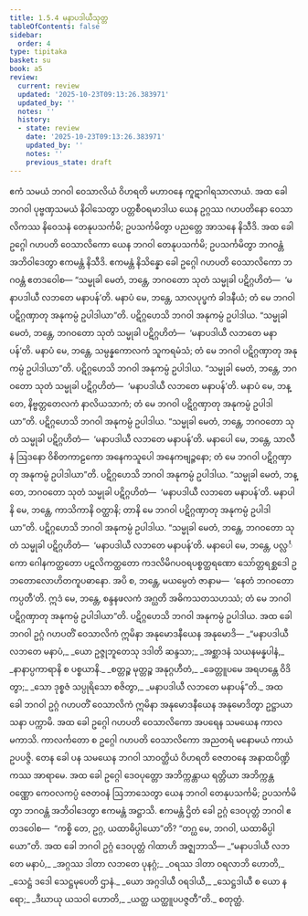 ```yaml
---
title: 1.5.4 မနာပဒါယီသုတ္တ
tableOfContents: false
sidebar:
  order: 4
type: tipitaka
basket: su
book: a5
review:
  current: review
  updated: '2025-10-23T09:13:26.383971'
  updated_by: ''
  notes: ''
  history:
  - state: review
    date: '2025-10-23T09:13:26.383971'
    updated_by: ''
    notes: ''
    previous_state: draft
---
```



<ReviewStatus review={frontmatter.review} showDetails={true} />

<HypothesisAnnotation frontmatter={frontmatter} />

<DynamicBreadcrumb />

<Division number="44" book="a5" e="ch" v="16" p="42">

<Paragraph number="247" book="a5">
ဧကံ သမယံ ဘဂဝါ ဝေသာလိယံ ဝိဟရတိ မဟာဝနေ ကူဋာဂါရသာလာယံ. အထ ခေါ ဘဂဝါ ပုဗ္ဗဏှသမယံ နိဝါသေတွာ ပတ္တစီဝရမာဒါယ ယေန ဥဂ္ဂဿ ဂဟပတိနော ဝေသာလိကဿ နိဝေသနံ တေနုပသင်္ကမိ; ဥပသင်္ကမိတွာ ပညတ္တေ အာသနေ နိသီဒိ. အထ ခေါ ဥဂ္ဂေါ ဂဟပတိ ဝေသာလိကော ယေန ဘဂဝါ တေနုပသင်္ကမိ; ဥပသင်္ကမိတွာ ဘဂဝန္တံ အဘိဝါဒေတွာ ဧကမန္တံ နိသီဒိ. ဧကမန္တံ နိသိန္နော ခေါ ဥဂ္ဂေါ ဂဟပတိ ဝေသာလိကော ဘဂဝန္တံ ဧတဒဝေါစ—
</Paragraph>

<Paragraph number="248" book="a5">
“သမ္မုခါ မေတံ, ဘန္တေ, ဘဂဝတော သုတံ သမ္မုခါ ပဋိဂ္ဂဟိတံ—  ‘မနာပဒါယီ လဘတေ မနာပန်’တိ. မနာပံ မေ, ဘန္တေ, သာလပုပ္ဖကံ ခါဒနီယံ; တံ မေ ဘဂဝါ ပဋိဂ္ဂဏှာတု အနုကမ္ပံ ဥပါဒါယာ”တိ. ပဋိဂ္ဂဟေသိ ဘဂဝါ အနုကမ္ပံ ဥပါဒါယ.
</Paragraph>

<Paragraph number="249" book="a5">
“သမ္မုခါ မေတံ, ဘန္တေ, ဘဂဝတော သုတံ သမ္မုခါ ပဋိဂ္ဂဟိတံ—  ‘မနာပဒါယီ လဘတေ မနာပန်’တိ. မနာပံ မေ, ဘန္တေ, သမ္ပန္နကောလကံ သူကရမံသံ; တံ မေ ဘဂဝါ ပဋိဂ္ဂဏှာတု အနုကမ္ပံ ဥပါဒါယာ”တိ. ပဋိဂ္ဂဟေသိ ဘဂဝါ အနုကမ္ပံ ဥပါဒါယ.
</Paragraph>

<Paragraph number="250" book="a5">
“သမ္မုခါ မေတံ, ဘန္တေ, ဘဂဝတော သုတံ သမ္မုခါ ပဋိဂ္ဂဟိတံ—  ‘မနာပဒါယီ လဘတေ မနာပန်’တိ. မနာပံ မေ, ဘန္တေ, နိဗ္ဗတ္တတေလကံ နာလိယသာကံ; တံ မေ ဘဂဝါ ပဋိဂ္ဂဏှာတု အနုကမ္ပံ ဥပါဒါယာ”တိ. ပဋိဂ္ဂဟေသိ ဘဂဝါ အနုကမ္ပံ ဥပါဒါယ.
</Paragraph>

<Paragraph number="251" book="a5">
“သမ္မုခါ မေတံ, ဘန္တေ, ဘဂဝတော သုတံ သမ္မုခါ ပဋိဂ္ဂဟိတံ—  ‘မနာပဒါယီ လဘတေ မနာပန်’တိ. မနာပေါ မေ, ဘန္တေ, သာလီနံ ဩဒနော ဝိစိတကာဠကော အနေကသူပေါ အနေကဗျဉ္ဇနော; တံ မေ ဘဂဝါ ပဋိဂ္ဂဏှာတု အနုကမ္ပံ ဥပါဒါယာ”တိ. ပဋိဂ္ဂဟေသိ ဘဂဝါ အနုကမ္ပံ ဥပါဒါယ.
</Paragraph>

<Paragraph number="252" book="a5">
“သမ္မုခါ မေတံ, ဘန္တေ, ဘဂဝတော သုတံ သမ္မုခါ ပဋိဂ္ဂဟိတံ—  ‘မနာပဒါယီ လဘတေ မနာပန်’တိ. မနာပါနိ မေ, ဘန္တေ, ကာသိကာနိ ဝတ္ထာနိ; တာနိ မေ ဘဂဝါ ပဋိဂ္ဂဏှာတု အနုကမ္ပံ ဥပါဒါယာ”တိ. ပဋိဂ္ဂဟေသိ ဘဂဝါ အနုကမ္ပံ ဥပါဒါယ.
</Paragraph>

<Paragraph number="253" book="a5">
“သမ္မုခါ မေတံ, ဘန္တေ, ဘဂဝတော သုတံ သမ္မုခါ ပဋိဂ္ဂဟိတံ—  ‘မနာပဒါယီ လဘတေ မနာပန်’တိ. မနာပေါ မေ, ဘန္တေ, ပလ္လင်္ကော ဂေါနကတ္ထတော ပဋလိကတ္ထတော ကဒလိမိဂပဝရပစ္စတ္ထရဏော သော်တ္တရစ္ဆဒေါ ဥဘတောလောဟိတကူပဓာနော. အပိ စ, ဘန္တေ, မယမ္ပေတံ ဇာနာမ—  ‘နေတံ ဘဂဝတော ကပ္ပတီ’တိ. ဣဒံ မေ, ဘန္တေ, စန္ဒနဖလကံ အဂ္ဃတိ အဓိကသတသဟဿံ; တံ မေ ဘဂဝါ ပဋိဂ္ဂဏှာတု အနုကမ္ပံ ဥပါဒါယာ”တိ. ပဋိဂ္ဂဟေသိ ဘဂဝါ အနုကမ္ပံ ဥပါဒါယ. အထ ခေါ ဘဂဝါ ဥဂ္ဂံ ဂဟပတိံ ဝေသာလိကံ ဣမိနာ အနုမောဒနီယေန အနုမောဒိ—
</Paragraph>

<Paragraph number="254" type="verses" book="a5">
_“မနာပဒါယီ လဘတေ မနာပံ,_  
_ယော ဥဇ္ဇုဘူတေသု ဒဒါတိ ဆန္ဒသာ;_  
_အစ္ဆာဒနံ သယနမန္နပါနံ,_  
_နာနာပ္ပကာရာနိ စ ပစ္စယာနိ._  

</Paragraph>

<Paragraph number="255" type="verses" book="a5">
_စတ္တဉ္စ မုတ္တဉ္စ အနုဂ္ဂဟီတံ,_  
_ခေတ္တူပမေ အရဟန္တေ ဝိဒိတွာ;_  
_သော ဒုစ္စဇံ သပ္ပုရိသော စဇိတွာ,_  
_မနာပဒါယီ လဘတေ မနာပန်”တိ._  

</Paragraph>

<Paragraph number="256" book="a5">
အထ ခေါ ဘဂဝါ ဥဂ္ဂံ ဂဟပတိံ ဝေသာလိကံ ဣမိနာ အနုမောဒနီယေန အနုမောဒိတွာ ဥဋ္ဌာယာသနာ ပက္ကာမိ.
</Paragraph>

<Paragraph number="257" book="a5">
အထ ခေါ ဥဂ္ဂေါ ဂဟပတိ ဝေသာလိကော အပရေန သမယေန ကာလမကာသိ. ကာလင်္ကတော စ ဥဂ္ဂေါ ဂဟပတိ ဝေသာလိကော အညတရံ မနောမယံ ကာယံ ဥပပဇ္ဇိ. တေန ခေါ ပန သမယေန ဘဂဝါ သာဝတ္ထိယံ ဝိဟရတိ ဇေတဝနေ အနာထပိဏ္ဍိကဿ အာရာမေ. အထ ခေါ ဥဂ္ဂေါ ဒေဝပုတ္တော အဘိက္ကန္တာယ ရတ္တိယာ အဘိက္ကန္တဝဏ္ဏော ကေဝလကပ္ပံ ဇေတဝနံ ဩဘာသေတွာ ယေန ဘဂဝါ တေနုပသင်္ကမိ; ဥပသင်္ကမိတွာ ဘဂဝန္တံ အဘိဝါဒေတွာ ဧကမန္တံ အဋ္ဌာသိ. ဧကမန္တံ ဌိတံ ခေါ ဥဂ္ဂံ ဒေဝပုတ္တံ ဘဂဝါ ဧတဒဝေါစ—  “ကစ္စိ တေ, ဥဂ္ဂ, ယထာဓိပ္ပါယော”တိ? “တဂ္ဃ မေ, ဘဂဝါ, ယထာဓိပ္ပါယော”တိ. အထ ခေါ ဘဂဝါ ဥဂ္ဂံ ဒေဝပုတ္တံ ဂါထာဟိ အဇ္ဈဘာသိ—
</Paragraph>

<Paragraph number="258" type="verses" book="a5">
_“မနာပဒါယီ လဘတေ မနာပံ,_  
_အဂ္ဂဿ ဒါတာ လဘတေ ပုနဂ္ဂံ;_  
_ဝရဿ ဒါတာ ဝရလာဘိ ဟောတိ,_  
_သေဋ္ဌံ ဒဒေါ သေဋ္ဌမုပေတိ ဌာနံ._  

</Paragraph>

<Paragraph number="259" type="verses" book="a5">
_ယော အဂ္ဂဒါယီ ဝရဒါယီ,_  
_သေဋ္ဌဒါယီ စ ယော နရော;_  
_ဒီဃာယု ယသဝါ ဟောတိ,_  
_ယတ္ထ ယတ္ထူပပဇ္ဇတီ”တိ._  


</Paragraph>
</Division>

<Paragraph number="260" type="center" book="a5">
စတုတ္ထံ.
</Paragraph>